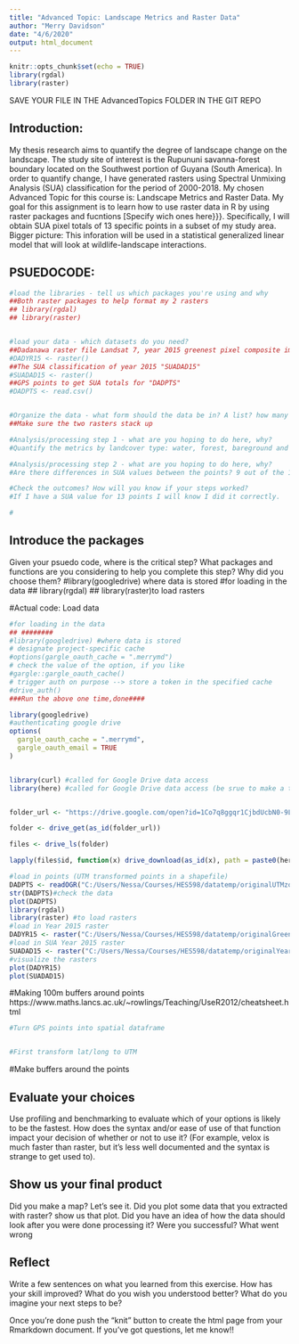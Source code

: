 ```yaml
---
title: "Advanced Topic: Landscape Metrics and Raster Data"
author: "Merry Davidson"
date: "4/6/2020"
output: html_document
---
```


```r
knitr::opts_chunk$set(echo = TRUE)
library(rgdal)
library(raster)
```


SAVE YOUR FILE IN THE AdvancedTopics FOLDER IN THE GIT REPO

## Introduction:
My thesis research aims to quantify the degree of landscape change on the landscape. The study site of interest is the Rupununi savanna-forest boundary located on the Southwest portion of Guyana (South America). In order to quantify change, I have generated rasters using Spectral Unmixing Analysis (SUA) classification for the period of 2000-2018.
My chosen Advanced Topic for this course is: Landscape Metrics and Raster Data. 
My goal for this assignment is to learn how to use raster data in R by using raster packages and fucntions [Specify wich ones here}}}. Specifically, I will obtain SUA pixel totals of 13 specific points in a subset of my study area.  
Bigger picture: This inforation will be used in a statistical generalized linear model that will look at wildlife-landscape interactions.



## PSUEDOCODE:


```r
#load the libraries - tell us which packages you're using and why
##Both raster packages to help format my 2 rasters  
## library(rgdal)
## library(raster)


#load your data - which datasets do you need?
##Dadanawa raster file Landsat 7, year 2015 greenest pixel composite image "DADYR15"
#DADYR15 <- raster()
##The SUA classification of year 2015 "SUADAD15"
#SUADAD15 <- raster()
##GPS points to get SUA totals for "DADPTS"
#DADPTS <- read.csv()


#Organize the data - what form should the data be in? A list? how many elements, a data frame? how many rows and columns?
##Make sure the two rasters stack up

#Analysis/processing step 1 - what are you hoping to do here, why? 
#Quantify the metrics by landcover type: water, forest, bareground and quantify the amount of patches per class

#Analysis/processing step 2 - what are you hoping to do here, why? 
#Are there differences in SUA values between the points? 9 out of the 13 points have been classified as bush island habitats. Is there more resolution or variability using SUA values instead of the catergorical habitat description?

#Check the outcomes? How will you know if your steps worked?
#If I have a SUA value for 13 points I will know I did it correctly.

#
```

## Introduce the packages
Given your psuedo code, where is the critical step? What packages and functions are you considering to help you complete this step? Why did you choose them? 
#library(googledrive) where data is stored
#for loading in the data
## library(rgdal)
## library(raster)to load rasters

#Actual code:
Load data

```r
#for loading in the data
## ########
#library(googledrive) #where data is stored
# designate project-specific cache
#options(gargle_oauth_cache = ".merrymd")
# check the value of the option, if you like
#gargle::gargle_oauth_cache()
# trigger auth on purpose --> store a token in the specified cache
#drive_auth()
###Run the above one time,done####

library(googledrive)
#authenticating google drive
options(
  gargle_oauth_cache = ".merrymd",
  gargle_oauth_email = TRUE
)


library(curl) #called for Google Drive data access
library(here) #called for Google Drive data access (be srue to make a temp folder for downloads)


folder_url <- "https://drive.google.com/open?id=1Co7q8ggqr1CjbdUcbN0-9LtnHygshKkq"

folder <- drive_get(as_id(folder_url))

files <- drive_ls(folder)

lapply(files$id, function(x) drive_download(as_id(x), path = paste0(here::here("datatemp/original/"), files[files$id==x,]$name), overwrite = TRUE))

#load in points (UTM transformed points in a shapefile)
DADPTS <- readOGR("C:/Users/Nessa/Courses/HES598/datatemp/originalUTMzone21N.shp")
str(DADPTS)#check the data
plot(DADPTS)
library(rgdal)
library(raster) #to load rasters
#load in Year 2015 raster
DADYR15 <- raster("C:/Users/Nessa/Courses/HES598/datatemp/originalGreenCompositeYear2015_DAD.tif")
#load in SUA Year 2015 raster
SUADAD15 <- raster("C:/Users/Nessa/Courses/HES598/datatemp/originalYear2015.tif")
#visualize the rasters
plot(DADYR15)
plot(SUADAD15)
```


#Making 100m buffers around points
https://www.maths.lancs.ac.uk/~rowlings/Teaching/UseR2012/cheatsheet.html
```r
#Turn GPS points into spatial dataframe


#First transform lat/long to UTM

```

#Make buffers around the points 

## Evaluate your choices
Use profiling and benchmarking to evaluate which of your options is likely to be the fastest. How does the syntax and/or ease of use of that function impact your decision of whether or not to use it? (For example, velox is much faster than raster, but it's less well documented and the syntax is strange to get used to).

## Show us your final product
Did you make a map? Let's see it. Did you plot some data that you extracted with raster? show us that plot. Did you have an idea of how the data should look after you were done processing it? Were you successful? What went wrong

## Reflect
Write a few sentences on what you learned from this exercise. How has your skill improved? What do you wish you understood better? What do you imagine your next steps to be?

Once you're done push the "knit" button to create the html page from your Rmarkdown document. If you've got questions, let me know!!